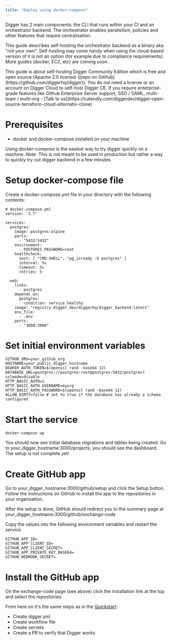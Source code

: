 ```yaml
---
title: "Deploy using docker-compose"
---
```


Digger has 2 main components: the CLI that runs within your CI and an orchestrator backend. The orchestrator enables parallelism, policies and other features that require centralisation.

This guide describes self-hosting the orchestrator backend as a binary aka "roll your own". Self-hosting may come handy when using the cloud-based version of it is not an option (for example due to compliance requirements). More guides (docker, EC2, etc) are coming soon.

<Note>
This guide is about self-hosting Digger Community Edition which is free and open source (Apache 2.0 license) ([repo on GitHub](https://github.com/diggerhq/digger)). You do not need a license or an account on Digger Cloud to self-host Digger CE. If you require enterprise-grade features like Github Enterprise Server support, SSO / SAML, multi-team / multi-org - [Talk to us](https://calendly.com/diggerdev/digger-open-source-terraform-cloud-alternativ-clone)
</Note>

# Prerequisites
- docker and docker-compose installed on your machine

Using docker-compose is the easiest way to try digger quickly on a machine.
*Note:* This is not meant to be used in production but rather a way to quickly try out digger backend in a few minutes


# Setup docker-compose file

Create a docker-compose.yml file in your directory with the following contents:

```
# docker-compose.yml
version: '3.7'

services:
  postgres:
    image: postgres:alpine
    ports:
      - "5432:5432"
    environment:
      - POSTGRES_PASSWORD=root
    healthcheck:
      test: [ "CMD-SHELL", "pg_isready -U postgres" ]
      interval: 5s
      timeout: 5s
      retries: 5

  web:
    links:
      - postgres
    depends_on:
      postgres:
        condition: service_healthy
    image: "registry.digger.dev/diggerhq/digger_backend:latest"
    env_file:
      - .env
    ports:
      - "3000:3000"
```

# Set initial environment variables

```
GITHUB_ORG=your_github_org
HOSTNAME=your_public_digger_hostname
BEARER_AUTH_TOKEN=$(openssl rand -base64 12)
DATABASE_URL=postgres://postgres:root@postgres:5432/postgres?sslmode=disable
HTTP_BASIC_AUTH=1
HTTP_BASIC_AUTH_USERNAME=myorg
HTTP_BASIC_AUTH_PASSWORD=$(openssl rand -base64 12)
ALLOW_DIRTY=false # set to true if the database has already a schema configured
```

# Start the service

```
docker-compose up
```
You should now see initial database migrations and tables being created. Go to your_digger_hostname:3000/projects; you should see the dashboard. The setup is not complete yet!

# Create GitHub app

Go to your_digger_hostname:3000/github/setup and click the Setup button. Follow the instructions on GitHub to install the app to the repositories in your organisation.

After the setup is done, GitHub should redirect you to the summary page at your_digger_hostname:3000/github/exchange-code

Copy the values into the following environment variables and restart the service.

```
GITHUB_APP_ID=
GITHUB_APP_CLIENT_ID=
GITHUB_APP_CLIENT_SECRET=
GITHUB_APP_PRIVATE_KEY_BASE64=
GITHUB_WEBHOOK_SECRET=
```

# Install the GitHub app

On the exchange-code page (see above) click the installation link at the top and select the repositories.

From here on it's the same steps as in the [Quickstart](/ce/getting-started/github-actions-+-aws):
- Create digger.yml
- Create workflow file
- Create secrets
- Create a PR to verify that Digger works
